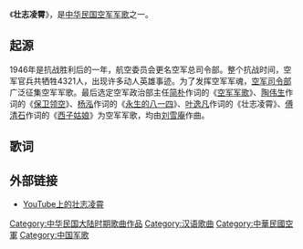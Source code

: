{{unreferenced|time=2011-10-02T06:39:28+00:00}}
《'''壮志凌霄'''》，是[[中华民国空军|中华民国空军]][[军歌|军歌]]之一。
== 起源 ==
1946年是抗战胜利后的一年，航空委员会更名空军总司令部。整个抗战时间，空军官兵共牺牲4321人，出现许多动人英雄事迹。为了发挥空军军魂，[[空军司令部|空军司令部]]广泛征集空军军歌。最后选定空军政治部主任[[简朴|简朴]]作词的《[[空军军歌|空军军歌]]》、[[陶伟生|陶伟生]]作词的《[[保卫领空|保卫领空]]》、[[杨泓|杨泓]]作词的《[[永生的八一四|永生的八一四]]》、[[叶逸凡|叶逸凡]]作词的《壮志凌霄》、[[傅清石|傅清石]]作词的《[[西子姑娘|西子姑娘]]》为空军军歌，均由[[刘雪庵|刘雪庵]]作曲。

== 歌词 ==
{{cquote|作詞：葉逸凡<br />
作曲：劉雪庵<br />

壯志凌霄，壯志凌霄，好男兒報國今朝<br />
壯志凌霄，壯志凌霄，好男兒報國今朝<br />
翱翔鐵翼山河動，掃蕩雲煙日月搖<br />
翱翔鐵翼山河動，掃蕩雲煙日月搖<br />
我們要智勇充沛，德性高超<br />
經文緯武，飛虎騰蛟<br />
我們要智勇充沛，德性高超<br />
經文緯武，飛虎騰蛟<br />
努力發奮為雄，勿忘艱難締造<br />
擔負起天下興亡，萬里長空永保<br />
擔負起天下興亡，萬里長空永保
}}

==外部链接==
* [http://www.youtube.com/watch?v=d5eaKuUV5Yw YouTube上的壮志凌霄] {{Wayback|url=http://www.youtube.com/watch?v=d5eaKuUV5Yw |date=20160916123240 }}

[[Category:中华民国大陆时期歌曲作品|Category:中华民国大陆时期歌曲作品]]
[[Category:汉语歌曲|Category:汉语歌曲]]
[[Category:中華民國空軍|Category:中華民國空軍]]
[[Category:中国军歌|Category:中国军歌]]